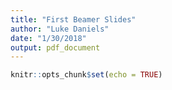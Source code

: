 ```yaml
---
title: "First Beamer Slides"
author: "Luke Daniels"
date: "1/30/2018"
output: pdf_document
---
```


```r
knitr::opts_chunk$set(echo = TRUE)
```
